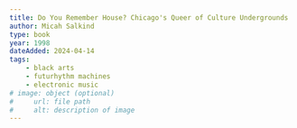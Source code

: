 ```yaml
---
title: Do You Remember House? Chicago's Queer of Culture Undergrounds
author: Micah Salkind
type: book
year: 1998
dateAdded: 2024-04-14
tags:
    - black arts
    - futurhythm machines
    - electronic music
# image: object (optional)
#     url: file path
#     alt: description of image
---
```



<LinkButton
    text="Link to PDF"
    url="
https://monoskop.org/images/b/b2/Eshun_Kodwo_More_Brilliant_Than_the_Sun_Adventures_in_Sonic_Fiction.pdf"
/>
